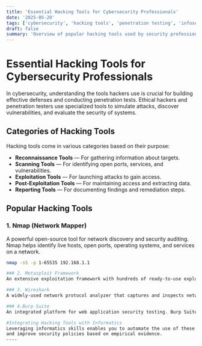 ```yaml
---
title: 'Essential Hacking Tools for Cybersecurity Professionals'
date: '2025-05-20'
tags: ['cybersecurity', 'hacking tools', 'penetration testing', 'infosec']
draft: false
summary: 'Overview of popular hacking tools used by security professionals for penetration testing and ethical hacking.'
---
```


# Essential Hacking Tools for Cybersecurity Professionals

In cybersecurity, understanding the tools hackers use is crucial for building effective defenses and conducting penetration tests. Ethical hackers and penetration testers use specialized tools to simulate attacks, discover vulnerabilities, and evaluate the security of systems.

## Categories of Hacking Tools

Hacking tools come in various categories based on their purpose:

- **Reconnaissance Tools** — For gathering information about targets.
- **Scanning Tools** — For identifying open ports, services, and vulnerabilities.
- **Exploitation Tools** — For launching attacks to gain access.
- **Post-Exploitation Tools** — For maintaining access and extracting data.
- **Reporting Tools** — For documenting findings and remediation steps.

## Popular Hacking Tools

### 1. Nmap (Network Mapper)

A powerful open-source tool for network discovery and security auditing. Nmap helps identify live hosts, open ports, operating systems, and services on a network.

```bash
nmap -sS -p 1-65535 192.168.1.1

### 2. Metasploit Framework
An extensive exploitation framework with hundreds of ready-to-use exploits. Metasploit allows ethical hackers to simulate real-world attacks.

### 3. Wireshark
A widely-used network protocol analyzer that captures and inspects network packets, essential for traffic analysis and troubleshooting.

### 4.Burp Suite
An integrated platform for web application security testing. Burp Suite offers tools for scanning, intercepting, and manipulating HTTP traffic.

#Integrating Hacking Tools with Informatics
Leveraging informatics skills enables you to automate the use of these tools, analyze large datasets generated during tests,
and improve security policies based on empirical evidence.
----
```
